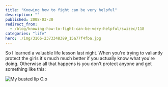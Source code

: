 ```yaml
---
title: "Knowing how to fight can be very helpful"
description: ""
published: 2008-03-30
redirect_from:
  - /blog/knowing-how-to-fight-can-be-very-helpful/swizec/118
categories: "life"
hero: ./img/3166-2373348389_15a77f4fba.jpg
---
```


So I learned a valuable life lesson last night. When you're trying to valiantly protect the girls it's much much better if you actually know what you're doing. Otherwise all that happens is you don't protect anyone and get something like this:

![My busted lip O.o](./img/3166-2373348389_15a77f4fba.jpg)